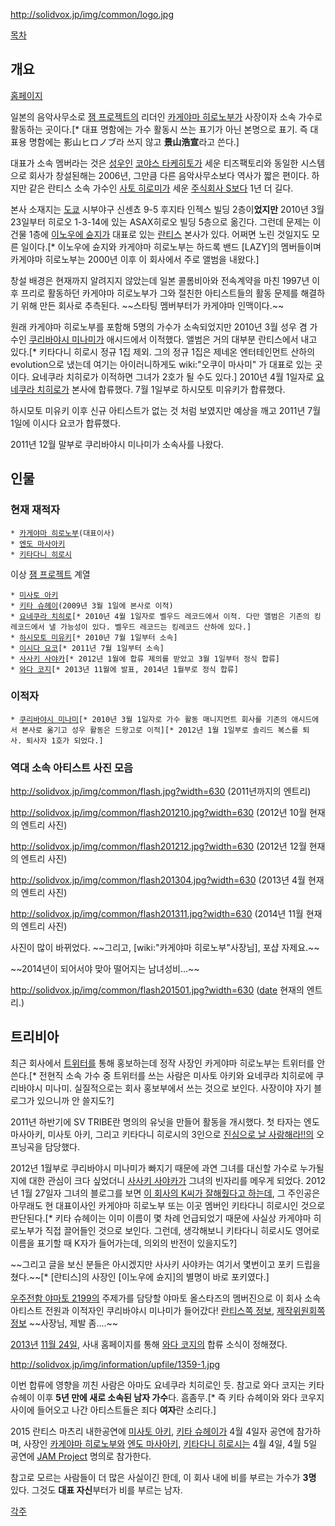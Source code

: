 http://solidvox.jp/img/common/logo.jpg

[[목차]]

== 개요 ==

[http://solidvox.jp 홈페이지]

일본의 음악사무소로 [[잼 프로젝트]]의 리더인 [[카게야마 히로노부]]가 사장이자 소속 가수로 활동하는 곳이다.[* 대표 명함에는 가수 활동시 쓰는 표기가 아닌 본명으로 표기. 즉 대표용 명함에는 影山ヒロノブ라 쓰지 않고 '''景山浩宣'''라고 쓴다.]

대표가 소속 멤버라는 것은 [[성우]]인 [[코야스 타케히토]]가 세운 티즈팩토리와 동일한 시스템으로 회사가 창설된해는 2006년, 그만큼 다른 음악사무소보다 역사가 짧은 편이다. 하지만 같은 란티스 소속 가수인 [[사토 히로미]]가 세운 [[주식회사 S]]보다 1년 더 길다.

본사 소재지는 [[도쿄]] 시부야구 신센쵸 9-5 후지타 인젝스 빌딩 2층이'''었지만''' 2010년 3월 23일부터 히로오 1-3-14에 있는 ASAX히로오 빌딩 5층으로 옮긴다. 그런데 문제는 이 건물 1층에 [[이노우에 슌지]]가 대표로 있는 [[란티스]] 본사가 있다. 어쩌면 노린 것일지도 모른 일이다.[* 이노우에 슌지와 카게야마 히로노부는 하드록 밴드 [LAZY]의 멤버들이며 카게야마 히로노부는 2000년 이후 이 회사에서 주로 앨범을 내왔다.]

창설 배경은 현재까지 알려지지 않았는데 일본 콜롬비아와 전속계약을 마친 1997년 이후 프리로 활동하던 카게야마 히로노부가 그와 절친한 아티스트들의 활동 문제를 해결하기 위해 만든 회사로 추측된다. ~~스타팅 멤버부터가 카게야마 인맥이다.~~

원래 카게야마 히로노부를 포함해 5명의 가수가 소속되었지만 2010년 3월 성우 겸 가수인 [[쿠리바야시 미나미]]가 애시드에서 이적했다. 앨범은 거의 대부분 란티스에서 내고 있다.[* 키타다니 히로시 정규 1집 제외. 그의 정규 1집은 제네온 엔터테인먼트 산하의 evolution으로 냈는데 여기는 아이러니하게도 wiki:"오쿠이 마사미" 가 대표로 있는 곳이다. 요네쿠라 치히로가 이적하면 그녀가 2호가 될 수도 있다.]
2010년 4월 1일자로 [[요네쿠라 치히로]]가 본사에 합류했다. 7월 1일부로 하시모토 미유키가 합류했다.

하시모토 미유키 이후 신규 아티스트가 없는 것 처럼 보였지만 예상을 깨고 2011년 7월 1일에 이시다 요코가 합류했다.

2011년 12월 말부로 쿠리바야시 미나미가 소속사를 나왔다.

== 인물 ==
=== 현재 재적자 ===
 * [[카게야마 히로노부]](대표이사)
 * [[엔도 마사아키]]
 * [[키타다니 히로시]]
이상 [[잼 프로젝트]] 계열

 * [[미사토 아키]]
 * [[키타 슈헤이]](2009년 3월 1일에 본사로 이적)
 * [[요네쿠라 치히로]][* 2010년 4월 1일자로 벨우드 레코드에서 이적. 다만 앨범은 기존의 킹레코드에서 낼 가능성이 있다. 벨우드 레코드는 킹레코드 산하에 있다.]
 * [[하시모토 미유키]][* 2010년 7월 1일부터 소속]
 * [[이시다 요코]][* 2011년 7월 1일부터 소속]
 * [[사사키 사야카]][* 2012년 1월에 합류 제의를 받았고 3월 1일부터 정식 합류]
 * [[와다 코지]][* 2013년 11월에 발표, 2014년 1월부로 정식 합류]

=== 이적자 ===
 * [[쿠리바야시 미나미]][* 2010년 3월 1일자로 가수 활동 매니지먼트 회사를 기존의 애시드에서 본사로 옮기고 성우 활동은 드왕고로 이적][* 2012년 1월 1일부로 솔리드 복스를 퇴사. 퇴사자 1호가 되었다.]

=== 역대 소속 아티스트 사진 모음 ===

http://solidvox.jp/img/common/flash.jpg?width=630
(2011년까지의 엔트리)

http://solidvox.jp/img/common/flash201210.jpg?width=630
(2012년 10월 현재의 엔트리 사진)

http://solidvox.jp/img/common/flash201212.jpg?width=630
(2012년 12월 현재의 엔트리 사진)

http://solidvox.jp/img/common/flash201304.jpg?width=630
(2013년 4월 현재의 엔트리 사진)

http://solidvox.jp/img/common/flash201311.jpg?width=630
(2014년 11월 현재의 엔트리 사진)

사진이 많이 바뀌었다. ~~그리고, [wiki:"카게야마 히로노부"사장님], 포샵 자제요.~~

~~2014년이 되어서야 맞아 떨어지는 남녀성비...~~

http://solidvox.jp/img/common/flash201501.jpg?width=630
([[date]] 현재의 엔트리.)

== 트리비아 ==
최근 회사에서 [[트위터]]를 통해 홍보하는데 정작 사장인 카게야마 히로노부는 트위터를 안 쓴다.[* 전현직 소속 가수 중 트위터를 쓰는 사람은 미사토 아키와 요네쿠라 치히로에 쿠리바야시 미나미. 실질적으로는 회사 홍보부에서 쓰는 것으로 보인다. 사장이야 자기 블로그가 있으니까 안 쓸지도?]

2011년 하반기에 SV TRIBE란 명의의 유닛을 만들어 활동을 개시했다. 첫 타자는 엔도 마사아키, 미사토 아키, 그리고 키타다니 히로시의 3인으로 [[진심으로 날 사랑해라!!]]의 오프닝곡을 담당했다.

2012년 1월부로 쿠리바야시 미나미가 빠지기 때문에 과연 그녀를 대신할 가수로 누가될지에 대한 관심이 크다 싶었더니 [[사사키 사야카]]가 그녀의 빈자리를 메우게 되었다. 2012년 1월 27일자 그녀의 블로그를 보면 [http://ameblo.jp/anisaya-sasakisayaka/entry-10443686760.html 이 회사의 K씨가 잘해줬다고 하는데], 그 주인공은 아무래도 현 대표이사인 카게야마 히로노부 또는 이곳 멤버인 키타다니 히로시인 것으로 판단된다.[* 키타 슈헤이는 이미 이름이 몇 차례 언급되었기 때문에 사실상 카게야마 히로노부가 직접 끌어들인 것으로 보인다. 그런데, 생각해보니 키타다니 히로시도 영어로 이름을 표기할 때 K자가 들어가는데, 의외의 반전이 있을지도?]

~~그리고 글을 보신 분들은 아시겠지만 사사키 사야카는 여기서 몇번이고 포키 드립을 쳤다.~~[* [란티스]의 사장인 [이노우에 슌지]의 별명이 바로 포키였다.]

[[우주전함 야마토 2199]]의 주제가를 담당할 야마토 올스타즈의 멤버진으로 이 회사 소속 아티스트 전원과 이적자인 쿠리바야시 미나미가 들어갔다! [http://lantis.jp/title-news.php?id=da1de386cf6a18ef64cc8481e7945b39&nid=1365342886 란티스쪽 정보], [http://www.yamato2199.net/tv_allstars/index.html 제작위원회쪽 정보] ~~사장님, 제발 좀....~~

[[2013년]] [[11월 24일]], 사내 홈페이지를 통해 [[와다 코지]]의 합류 소식이 정해졌다.

http://solidvox.jp/img/information/upfile/1359-1.jpg

이번 합류에 영향을 끼친 사람은 아마도 요네쿠라 치히로인 듯. 참고로 와다 코지는 키타 슈헤이 이후 '''5년 만에 새로 소속된 남자 가수'''다. 흠좀무.[* 즉 키타 슈헤이와 와다 코우지 사이에 들어오고 나간 아티스트들은 죄다 '''여자'''란 소리다.]

2015 란티스 마츠리 내한공연에 [[미사토 아키]], [[키타 슈헤이]]가 4월 4일자 공연에 참가하며, 사장인 [[카게야마 히로노부]]와 [[엔도 마사아키]], [[키타다니 히로시]]는 4월 4일, 4월 5일 공연에 [[JAM Project]] 명의로 참가한다.

참고로 모르는 사람들이 더 많은 사실이긴 한데, 이 회사 내에 비를 부르는 가수가 '''3명''' 있다. 그것도 '''대표 자신'''부터가 비를 부르는 남자.

[[각주]]
